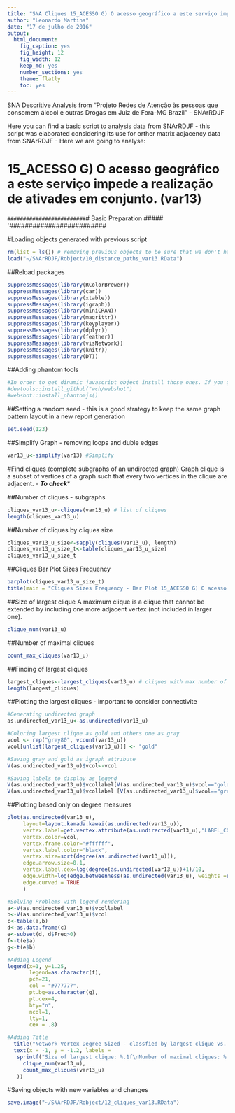```yaml
---
title: "SNA Cliques 15_ACESSO G) O acesso geográfico a este serviço impede a realização de ativades em conjunto. (var13) "
author: "Leonardo Martins"
date: "17 de julho de 2016"
output: 
  html_document: 
    fig_caption: yes
    fig_height: 12
    fig_width: 12
    keep_md: yes
    number_sections: yes
    theme: flatly
    toc: yes
---
```

SNA Descritive Analysis from "Projeto Redes de Atenção às pessoas que consomem álcool e outras Drogas em Juiz de Fora-MG   Brazil"  - SNArRDJF

Here you can find a basic script to analysis data from SNArRDJF - this script was elaborated considering its use for orther matrix adjacency data from SNArRDJF - Here we are going to analyse:

# 15_ACESSO G) O acesso geográfico a este serviço impede a realização de ativades em conjunto. (var13) 

`#########################
`# Basic Preparation #####
`#########################

#Loading objects generated with previous script 
```r
rm(list = ls()) # removing previous objects to be sure that we don't have objects conflicts name
load("~/SNArRDJF/Robject/10_distance_paths_var13.RData")
```
##Reload packages
```r
suppressMessages(library(RColorBrewer))
suppressMessages(library(car))
suppressMessages(library(xtable))
suppressMessages(library(igraph))
suppressMessages(library(miniCRAN))
suppressMessages(library(magrittr))
suppressMessages(library(keyplayer))
suppressMessages(library(dplyr))
suppressMessages(library(feather))
suppressMessages(library(visNetwork))
suppressMessages(library(knitr))
suppressMessages(library(DT))
```
##Adding phantom tools
```r
#In order to get dinamic javascript object install those ones. If you get problems installing go to Stackoverflow.com and type your error to discover what to do. In some cases the libraries need to be intalled in outside R libs.
#devtools::install_github("wch/webshot")
#webshot::install_phantomjs()
```
##Setting a random seed - this is a good strategy to keep the same graph pattern layout in a new report generation
```r
set.seed(123)
```

##Simplify Graph - removing loops and duble edges 
```r
var13_u<-simplify(var13) #Simplify
```

#Find cliques (complete subgraphs of an undirected graph)
Graph clique is a subset of vertices of a graph such that every two vertices in the clique are adjacent. - ***To check****

##Number of cliques - subgraphs
```r
cliques_var13_u<-cliques(var13_u) # list of cliques 
length(cliques_var13_u)
```
##Number of cliques by cliques size
```r
cliques_var13_u_size<-sapply(cliques(var13_u), length) 
cliques_var13_u_size_t<-table(cliques_var13_u_size)
cliques_var13_u_size_t
```

##Cliques Bar Plot Sizes Frequency
```r
barplot(cliques_var13_u_size_t)
title(main = "Cliques Sizes Frequency - Bar Plot 15_ACESSO G) O acesso geográfico a este serviço impede a realização de ativades em conjunto. (var13) ", font.main = 4)
```

##Size of largest clique 
A maximum clique is a clique that cannot be extended by including one more adjacent vertex (not included in larger one). 
```r
clique_num(var13_u)
```
##Number of maximal cliques
```r
count_max_cliques(var13_u)
```
##Finding of largest cliques
```r
largest_cliques<-largest_cliques(var13_u) # cliques with max number of nodes
length(largest_cliques)
```

##Plotting the largest cliques - important to consider connectivite 
```r
#Generating undirected graph
as.undirected_var13_u<-as.undirected(var13_u)

#Coloring largest clique as gold and others one as gray
vcol <- rep("grey80", vcount(var13_u))
vcol[unlist(largest_cliques(var13_u))] <- "gold"

#Saving gray and gold as igraph attribute
V(as.undirected_var13_u)$vcol<-vcol

#Saving labels to display as legend
V(as.undirected_var13_u)$vcollabel[V(as.undirected_var13_u)$vcol=="gold"]<-"Largets Clique"
V(as.undirected_var13_u)$vcollabel [V(as.undirected_var13_u)$vcol=="grey80"]<-"Others"
```

##Plotting based only on degree measures 
```r
plot(as.undirected(var13_u), 
     layout=layout.kamada.kawai(as.undirected(var13_u)), 
     vertex.label=get.vertex.attribute(as.undirected(var13_u),"LABEL_COR"),
     vertex.color=vcol,
     vertex.frame.color="#ffffff",
     vertex.label.color="black",
     vertex.size=sqrt(degree(as.undirected(var13_u))),
     edge.arrow.size=0.1,
     vertex.label.cex=log(degree(as.undirected(var13_u))+1)/10,
     edge.width=log(edge.betweenness(as.undirected(var13_u), weights =E(as.undirected(var13_u))$var13))/50,
     edge.curved = TRUE
     )

#Solving Problems with legend rendering 
a<-V(as.undirected_var13_u)$vcollabel
b<-V(as.undirected_var13_u)$vcol
c<-table(a,b)
d<-as.data.frame(c)
e<-subset(d, d$Freq>0)
f<-t(e$a)
g<-t(e$b)

#Adding Legend
legend(x=1, y=1.25,
       legend=as.character(f),
       pch=21,
       col = "#777777", 
       pt.bg=as.character(g),
       pt.cex=4,
       bty="n", 
       ncol=1,
       lty=1,
       cex = .8)

#Adding Title
  title("Network Vertex Degree Sized - classfied by largest clique vs. others", sub = "Source: from authors ")
  text(x = -1, y = -1.2, labels = 
   sprintf("Size of largest clique: %.1f\nNumber of maximal cliques: %.1f",
     clique_num(var13_u), 
     count_max_cliques(var13_u)
   ))
```

#Saving objects with new variables and changes
```r
save.image("~/SNArRDJF/Robject/12_cliques_var13.RData") 
```


